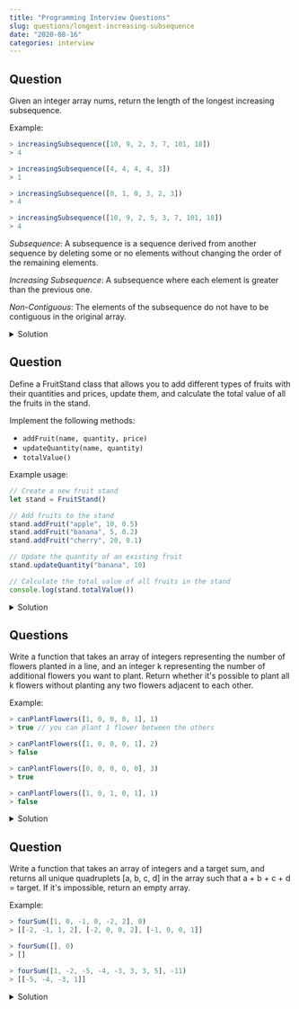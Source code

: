 ```yaml
---
title: "Programming Interview Questions"
slug: questions/longest-increasing-subsequence
date: "2020-08-16"
categories: interview
---
```


## Question
Given an integer array nums, return the length of the longest increasing subsequence.

Example:

```js
> increasingSubsequence([10, 9, 2, 3, 7, 101, 18])
> 4
```

```js
> increasingSubsequence([4, 4, 4, 4, 3])
> 1
```

```js
> increasingSubsequence([0, 1, 0, 3, 2, 3])
> 4
```

```js
> increasingSubsequence([10, 9, 2, 5, 3, 7, 101, 18])
> 4
```


*Subsequence*: A subsequence is a sequence derived from another sequence by deleting some or no elements without changing the order of the remaining elements.

*Increasing Subsequence*: A subsequence where each element is greater than the previous one.

*Non-Contiguous*: The elements of the subsequence do not have to be contiguous in the original array.


<details>
<summary>Solution</summary>

### Attempt 1

_This was done without understanding the problem statement properly._

```js

function increasingSubsequence(nums) {
  let maxSeries = [];
  let max = 1;
  for (let i = 1; i < nums.length; i++) {
    if(nums[i] > nums[i - 1]) {
      max++;
    } else if(i == nums.length -1) {
      maxSeries.push(max);
    } else {
      maxSeries.push(max);
      max = 1;
    }
  }
  return Math.max(...maxSeries);
}

```

- function finds the longest consecutive increasing subsequence, not the longest increasing subsequence in general. It only compares adjacent elements.

- solution has a time complexity of O(n) and space complexity of O(n)

- It will miss non-consecutive increasing subsequences.

### Attempt 2
 
_With the help of chatgpt_

```javascript
function increasingSubsequence(nums) {
    if (nums.length === 0) {
        return 0;
    }
    
    const n = nums.length;
    const dp = new Array(n).fill(1);
    
    for (let i = 1; i < n; i++) {
        for (let j = 0; j < i; j++) {
            if (nums[i] > nums[j]) {
                dp[i] = Math.max(dp[i], dp[j] + 1);
            }
        }
    }
    
    return Math.max(...dp);
}
```

This JavaScript implementation follows the same logic as the Python version:

1. We first check if the input array is empty. If so, we return 0.

2. We create a `dp` array of the same length as the input array, initialized with all 1s.

3. We use nested loops to compare each element with all previous elements.

4. If we find a smaller previous element, we update the current dp value if necessary.

5. Finally, we return the maximum value in the dp array, which represents the length of the longest increasing subsequence.

The time and space complexities remain the same: O(n^2) time and O(n) space, where n is the length of the input array.

</details>

## Question 

Define a FruitStand class that allows you to add different types of fruits with their quantities and prices, update them, and calculate the total value of all the fruits in the stand. 

Implement the following methods: 
- `addFruit(name, quantity, price)`
- `updateQuantity(name, quantity)` 
- `totalValue()`

Example usage:

```js
// Create a new fruit stand
let stand = FruitStand()

// Add fruits to the stand
stand.addFruit("apple", 10, 0.5)
stand.addFruit("banana", 5, 0.2)
stand.addFruit("cherry", 20, 0.1)

// Update the quantity of an existing fruit
stand.updateQuantity("banana", 10)

// Calculate the total value of all fruits in the stand
console.log(stand.totalValue())
```


<details>
<summary>Solution</summary>

```js

class FruitStand {
  fruits = {};
  addFruit(name, quantity, price){
    this.fruits[name] = {quantity, price};
  }
  updateQuantity(name, quantity){
    this.fruits[name].quantity = quantity;
  }
  totalValue(){
    return Object.values(this.fruits).reduce((total, fruit) => total + fruit.quantity * fruit.price, 0);
  }
}
```
</details>

## Questions

Write a function that takes an array of integers representing the number of flowers planted in a line, and an integer k representing the number of additional flowers you want to plant. Return whether it's possible to plant all k flowers without planting any two flowers adjacent to each other.

Example:

```js
> canPlantFlowers([1, 0, 0, 0, 1], 1)
> true // you can plant 1 flower between the others

> canPlantFlowers([1, 0, 0, 0, 1], 2)
> false

> canPlantFlowers([0, 0, 0, 0, 0], 3)
> true

> canPlantFlowers([1, 0, 1, 0, 1], 1)
> false
```


<details>
<summary>Solution</summary>

```js
function canPlantFlowers(flowers, k) {
    let count = 0;

    for(i = 0; i < flowers.length; i++) {
        if(flowers[i] == 0) {
            prevEmpty = (i === 0) || (flowers[i-1] === 0)
            nextEmpty = (i === flowers.length-1) || (flowers[i+1] === 0)
            if(prevEmpty && nextEmpty) {
                flowers[i] = 1;
                count++;
            }
            if(count >= k) return true
        } 
    }
    return count >= k;
}
```
</details>

## Question

Write a function that takes an array of integers and a target sum, and returns all unique quadruplets [a, b, c, d] in the array such that a + b + c + d = target. If it's impossible, return an empty array.

Example:

```js
> fourSum([1, 0, -1, 0, -2, 2], 0)
> [[-2, -1, 1, 2], [-2, 0, 0, 2], [-1, 0, 0, 1]]

> fourSum([], 0)
> []

> fourSum([1, -2, -5, -4, -3, 3, 3, 5], -11)
> [[-5, -4, -3, 1]]
```

<details>
<summary>Solution</summary>

## Attempt 1

```js
function fourSum(data, targetSum) {
    const result = []
    for(let i=0; i < data.length; i++) {
        for (let j=0; j< i;j++) {
            for(let k =0; k < j; k++) {
                for(let l=0; l< k; l++) {
                    let sum = data[i]+ data[j] + data[k] + data[l]
                    if(targetSum == sum) {
                        result.push([data[i], data[j], data[k], data[l]])
                    }
                }
            }
        }
    }
    return result
}

```

### Pros:
- *Straightforward*: The logic is simple and easy to understand.


### Cons:
- *Time Complexity*: The time complexity of this solution is 𝑂(𝑛^4), where 𝑛 is the length of the input array. This is inefficient for larger arrays.

- *Handling Duplicates*: This solution does not handle duplicates, so it may return the same quadruplet multiple times if the input array contains duplicate elements.
- *Space Complexity*: The space complexity is 𝑂(1) for the algorithm itself, but the result array can grow significantly if there are many matching quadruplets.


## Attemp 2

```js
function fourSum(nums, target) {
    nums.sort((a, b) => a - b); // Sort the array
    const result = [];
    const n = nums.length;

    for (let i = 0; i < n - 3; i++) {
        if (i > 0 && nums[i] === nums[i - 1]) continue; // Skip duplicates for the first element

        for (let j = i + 1; j < n - 2; j++) {
            if (j > i + 1 && nums[j] === nums[j - 1]) continue; // Skip duplicates for the second element

            let left = j + 1;
            let right = n - 1;

            while (left < right) {
                const sum = nums[i] + nums[j] + nums[left] + nums[right];

                if (sum === target) {
                    result.push([nums[i], nums[j], nums[left], nums[right]]);

                    // Skip duplicates for the third and fourth elements
                    while (left < right && nums[left] === nums[left + 1]) left++;
                    while (left < right && nums[right] === nums[right - 1]) right--;

                    left++;
                    right--;
                } else if (sum < target) {
                    left++;
                } else {
                    right--;
                }
            }
        }
    }

    return result;
}
```